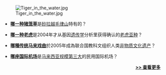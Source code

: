 [[File:Tiger_in_the_water.jpg|right]]

*'''[[毛律山猪笼草|哪一种猪笼草]]'''是[[砂拉越|砂拉越]][[毛律山|毛律山]]特有的？

*'''[[马来亚虎|哪一种老虎]]'''是2004年才从基因[[遗传学|遗传学]]分析里获得确认的[[老虎|老虎]][[亚种|亚种]]？

*[[玛蓉剧|'''哪種传统马来戏曲''']]於2005年成為联合国教科文组织人类[[非物质文化遗产|非物质文化遗产]]？

*[[槟城国际机场|'''哪座国际机场''']]是[[馬來西亞機場營運統計列表|马来西亚规模第三大]]的民用国际机场？

<!--
* '''[[乐圣岭天后宫|吉隆坡的妈祖庙]]'''是哪座？

* 马来西亚历任[[马来西亚首相|首相]]的名字呼应'''[[拉曼预言|哪个都市传奇]]'''？
-->
<div style="text-align:right;margin-right:10px;margin-bottom:4px;">
'''[[Portal:马来西亚/你知道吗/存档|>> 查看更多]]'''
</div>